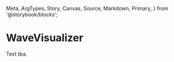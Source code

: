   Meta,
  ArgTypes,
  Story,
  Canvas,
  Source,
  Markdown,
  Primary,
} from '@storybook/blocks';

<Meta title="Components/WaveVisualizer" of={WaveVisualizerStories} />

# WaveVisualizer

Text tba.

<Primary />

<ArgTypes of={WaveVisualizer} />
